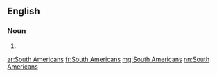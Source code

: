 ==English==

===Noun===
{{head|en|plural|head=[[South]] [[Americans]]}}

# {{plural of|South American|lang=en}}

[[ar:South Americans]]
[[fr:South Americans]]
[[mg:South Americans]]
[[nn:South Americans]]